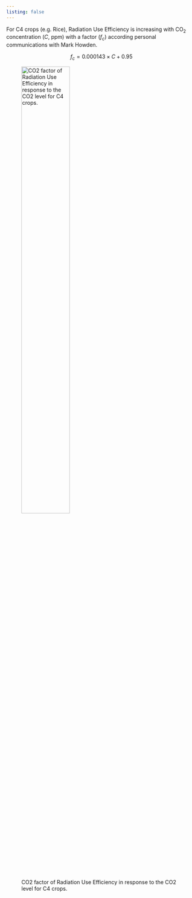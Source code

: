```yaml
---
listing: false
---
```



For C4 crops (e.g. Rice), Radiation Use Efficiency is increasing with CO~2~ concentration ($C$, ppm) with a factor ($f_{c}$) according personal communications with Mark Howden.

$$
f_{c}=0.000143 \times C + 0.95
$$




![CO2 factor of Radiation Use Efficiency in response to the CO2 level for C4 crops.](/docs/Models/Traits/CO2/20241029145726.png){ width=55% align=center }
